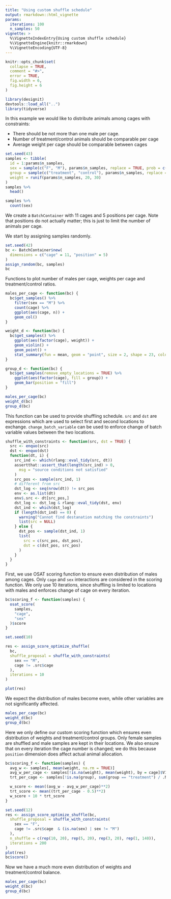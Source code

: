 ```yaml
---
title: "Using custom shuffle schedule"
output: rmarkdown::html_vignette
params:
  iterations: 100
  n_samples: 50
vignette: >
  %\VignetteIndexEntry{Using custom shuffle schedule}
  %\VignetteEngine{knitr::rmarkdown}
  %\VignetteEncoding{UTF-8}
---
```


```r
knitr::opts_chunk$set(
  collapse = TRUE,
  comment = "#>",
  error = TRUE,
  fig.width = 6,
  fig.height = 6
)
```

```r
library(designit)
devtools::load_all("..")
library(tidyverse)
```

In this example we would like to distribute animals among cages with constraints:

* There should be not more than one male per cage.
* Number of treatment/control animals should be comparable per cage
* Average weight per cage should be comparable between cages

```r
set.seed(43)
samples <- tibble(
  id = 1:params$n_samples,
  sex = sample(c("F", "M"), params$n_samples, replace = TRUE, prob = c(0.8, 0.2)),
  group = sample(c("treatment", "control"), params$n_samples, replace = TRUE),
  weight = runif(params$n_samples, 20, 30)
)
samples %>%
  head()
```

```r
samples %>%
  count(sex)
```
We create a `BatchContainer` with 11 cages and 5 positions per cage. Note that positions do not
actually matter; this is just to limit the number of animals per cage.

We start by assigning samples randomly.

```r
set.seed(42)
bc <- BatchContainer$new(
  dimensions = c("cage" = 11, "position" = 5)
)
assign_random(bc, samples)
bc
```

Functions to plot number of males per cage, weights per cage and treatment/control ratios.
```r
males_per_cage <- function(bc) {
  bc$get_samples() %>%
    filter(sex == "M") %>%
    count(cage) %>%
    ggplot(aes(cage, n)) +
    geom_col()
}

weight_d <- function(bc) {
  bc$get_samples() %>%
    ggplot(aes(factor(cage), weight)) +
    geom_violin() +
    geom_point() +
    stat_summary(fun = mean, geom = "point", size = 2, shape = 23, color = "red")
}

group_d <- function(bc) {
  bc$get_samples(remove_empty_locations = TRUE) %>%
    ggplot(aes(factor(cage), fill = group)) +
    geom_bar(position = "fill")
}
```

```r
males_per_cage(bc)
weight_d(bc)
group_d(bc)
```
This function can be used to provide shuffling schedule. `src` and `dst` are expressions which
are used to select first and second locations to exchange. `change_batch_variable` can be used
to enforce change of batch variable values between the two locations.

```r
shuffle_with_constraints <- function(src, dst = TRUE) {
  src <- enquo(src)
  dst <- enquo(dst)
  function(dt, i) {
    src_ind <- which(rlang::eval_tidy(src, dt))
    assertthat::assert_that(length(src_ind) > 0,
      msg = "source conditions not satisfied"
    )
    src_pos <- sample(src_ind, 1)
    # different from src
    dst_log <- seq(nrow(dt)) != src_pos
    env <- as.list(dt)
    env$.src <- dt[src_pos,]
    dst_log <- dst_log & rlang::eval_tidy(dst, env)
    dst_ind <- which(dst_log)
    if (length(dst_ind) == 0) {
      warning("Cannot find destanation matching the constraints")
      list(src = NULL)
    } else {
      dst_pos <- sample(dst_ind, 1)
      list(
        src = c(src_pos, dst_pos),
        dst = c(dst_pos, src_pos)
      )
    }
  }
}
```

First, we use OSAT scoring function to ensure even distribution of males among cages. Only `cage`
and `sex` interactions are considered in the scoring function. We only use 10 iterations, since
shuffling is limited to locations with males and enforces change of cage on every iteration.

```r
bc$scoring_f <- function(samples) {
  osat_score(
    samples,
    "cage",
    "sex"
  )$score
}

set.seed(10)

res <- assign_score_optimize_shuffle(
  bc,
  shuffle_proposal = shuffle_with_constraints(
    sex == "M",
    cage != .src$cage
  ),
  iterations = 10
)

plot(res)
```
We expect the distribution of males become even, while other variables are not significantly
affected.

```r
males_per_cage(bc)
weight_d(bc)
group_d(bc)
```

Here we only define our custom scoring function which ensures even distribution of weights and
treatment/control groups. Only female samples are shuffled and male samples are kept in their
locations. We also ensure that on every iteration the cage number is changed; we do this because
`position` dimension does affect actual animal allocation.

```r
bc$scoring_f <- function(samples) {
  avg_w <- samples[, mean(weight, na.rm = TRUE)]
  avg_w_per_cage <- samples[!is.na(weight), mean(weight), by = cage]$V1
  trt_per_cage <- samples[!is.na(group), sum(group == "treatment") / .N, by = cage]$V1

  w_score <- mean((avg_w - avg_w_per_cage)**2)
  trt_score <- mean((trt_per_cage - 0.5)**2)
  w_score + 10 * trt_score
}

set.seed(12)
res <- assign_score_optimize_shuffle(bc,
  shuffle_proposal = shuffle_with_constraints(
    sex == "F",
    cage != .src$cage  & (is.na(sex) | sex != "M")
  ),
  n_shuffle = c(rep(10, 20), rep(5, 20), rep(3, 20), rep(1, 140)),
  iterations = 200
)
plot(res)
bc$score()
```

Now we have a much more even distribution of weights and treatment/control balance.
```r
males_per_cage(bc)
weight_d(bc)
group_d(bc)
```
